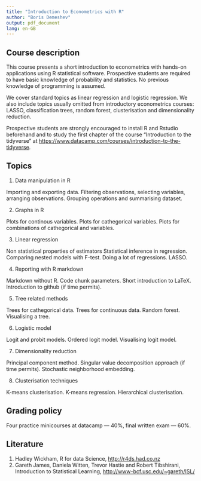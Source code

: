 ```yaml
---
title: "Introduction to Econometrics with R"
author: "Boris Demeshev"
output: pdf_document
lang: en-GB
---
```


## Course description

This course presents a short introduction to econometrics with hands-on applications using R statistical software. 
Prospective students are required to have basic knowledge of probability and statistics. 
No previous knowledge of programming is assumed. 


We cover standard topics as linear regression and logistic regression. 
We also include topics usually omitted from introductory econometrics courses:
LASSO, classification trees, random forest, clusterisation and dimensionality reduction. 


Prospective students are strongly encouraged 
to install R and Rstudio beforehand and 
to study the first chapter of the course "Introduction to the tidyverse" at [https://www.datacamp.com/courses/introduction-to-the-tidyverse](https://www.datacamp.com/courses/introduction-to-the-tidyverse).

## Topics

1. Data manipulation in R

Importing and exporting data. 
Filtering observations, selecting variables, arranging observations.
Grouping operations and summarising dataset.

2. Graphs in R

Plots for continous variables.
Plots for cathegorical variables.
Plots for combinations of cathegorical and variables.

3. Linear regression

Non statistical properties of estimators
Statistical inference in regression.
Comparing nested models with F-test.
Doing a lot of regressions. LASSO.

4. Reporting with R markdown

Markdown without R.
Code chunk parameters.
Short introduction to LaTeX.
Introduction to github (if time permits).

5. Tree related methods

Trees for cathegorical data. 
Trees for continuous data. 
Random forest.
Visualising a tree.

6. Logistic model 

Logit and probit models.
Ordered logit model.
Visualising logit model. 

7. Dimensionality reduction

Principal component method. 
Singular value decomposition approach (if time permits).
Stochastic neighborhood embedding.

8. Clusterisation techniques

K-means clusterisation.
K-means regression.
Hierarchical clusterisation.

## Grading policy

Four practice minicourses at datacamp — 40%, final written exam — 60%.

## Literature

1. Hadley Wickham, R for data Science, [http://r4ds.had.co.nz](http://r4ds.had.co.nz)
2. Gareth James, Daniela Witten, Trevor Hastie and Robert Tibshirani, Introduction to Statistical Learning, [http://www-bcf.usc.edu/~gareth/ISL/](http://www-bcf.usc.edu/~gareth/ISL/)


